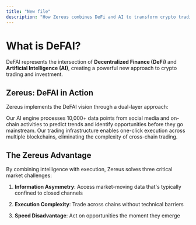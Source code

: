 ```yaml
---
title: "New file"
description: "How Zereus combines DeFi and AI to transform crypto trading"
---
```


# What is DeFAI?

DeFAI represents the intersection of **Decentralized Finance (DeFi)** and **Artificial Intelligence (AI)**, creating a powerful new approach to crypto trading and investment.

## Zereus: DeFAI in Action

Zereus implements the DeFAI vision through a dual-layer approach:

<CardGroup cols={2}>
  <Card title="Intelligence Layer (zAI)" icon="brain" color="#8A2BE2" href="/defai/intelligence-layer">
    Our AI engine processes 10,000+ data points from social media and on-chain activities to predict trends and identify opportunities before they go mainstream.
  </Card>

  <Card title="Execution Layer" icon="bolt" color="#8A2BE2" href="/defai/execution-layer">
    Our trading infrastructure enables one-click execution across multiple blockchains, eliminating the complexity of cross-chain trading.
  </Card>
</CardGroup>

## The Zereus Advantage

By combining intelligence with execution, Zereus solves three critical market challenges:

1. **Information Asymmetry**: Access market-moving data that's typically confined to closed channels

2. **Execution Complexity**: Trade across chains without technical barriers

3. **Speed Disadvantage**: Act on opportunities the moment they emerge